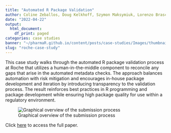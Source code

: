 ```yaml
---
title: "Automated R Package Validation"
author: Coline Zeballos, Doug Kelkhoff, Szymon Maksymiuk, Lorenzo Braschi
date: "2022-04-22"
output:
  html_document:
    df_print: paged
categories: case studies
banner: "~/pharmaR.github.io/content/posts/case-studies/Images/thumbnails/roche-case-study.png"
slug: "roche-case-study"
---
```


This case study walks through the automated R package validation process at Roche that utilizes a human-in-the-middle component to reconcile any gaps that arise in the automated metadata checks. The approach balances automation with risk mitigation and encourages in-house package development and iteration by introducing transparency to the validation process. The result reinforces best practices in R programming and package development while ensuring high package quality for use within a regulatory environment.

![Graphical overview of the submission process](Images/roche-case-study/validation-process.PNG)

Click [here](https://github.com/pharmaR/case_studies/blob/fa5e4c82098266fe7516adaa8671a64c9796a0e3/Roche_Rpkg_validation_2022.pdf) to access the full paper.
